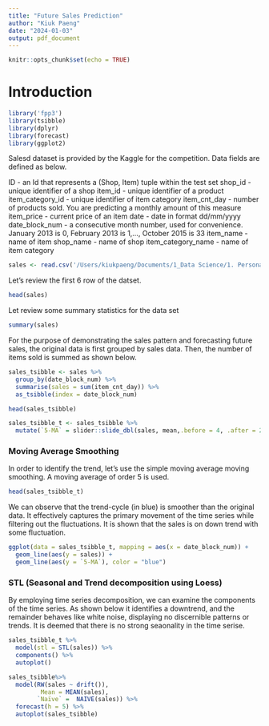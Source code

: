 ```yaml
---
title: "Future Sales Prediction"
author: "Kiuk Paeng"
date: "2024-01-03"
output: pdf_document
---
```


```r
knitr::opts_chunk$set(echo = TRUE)
```



# Introduction 


```r
library('fpp3')
library(tsibble)
library(dplyr)
library(forecast)
library(ggplot2)
```




Salesd dataset is provided by the Kaggle for the competition. Data fields are defined as below. 

ID - an Id that represents a (Shop, Item) tuple within the test set
shop_id - unique identifier of a shop
item_id - unique identifier of a product
item_category_id - unique identifier of item category
item_cnt_day - number of products sold. You are predicting a monthly amount of this measure
item_price - current price of an item
date - date in format dd/mm/yyyy
date_block_num - a consecutive month number, used for convenience. January 2013 is 0, February 2013 is 1,..., October 2015 is 33
item_name - name of item
shop_name - name of shop
item_category_name - name of item category


```r
sales <- read.csv('/Users/kiukpaeng/Documents/1_Data Science/1. Personal Projects/predict-future-sales/sales_train.csv')
```

Let's review the first 6 row of the datset. 
```r
head(sales)
```

Let review some summary statistics for the data set
```r
summary(sales)
```

For the purpose of demonstrating the sales pattern and forecasting future sales, the original data is first grouped by sales data. Then, the number of items sold is summed as shown below. 

```r
sales_tsibble <- sales %>% 
  group_by(date_block_num) %>% 
  summarise(sales = sum(item_cnt_day)) %>% 
  as_tsibble(index = date_block_num)
```


```r
head(sales_tsibble)
```
```r
sales_tsibble_t <- sales_tsibble %>% 
  mutate(`5-MA` = slider::slide_dbl(sales, mean,.before = 4, .after = 2, .complete = TRUE))
```


### Moving Average Smoothing
In order to identify the trend, let's use the simple moving average moving smoothing. A moving average of order 5 is used. 

```r
head(sales_tsibble_t)
```
We can observe that the trend-cycle (in blue) is smoother than the original data. It effectively captures the primary movement of the time series while filtering out the fluctuations. It is shown that the sales is on down trend with some fluctuation.  

```r
ggplot(data = sales_tsibble_t, mapping = aes(x = date_block_num)) +
  geom_line(aes(y = sales)) +
  geom_line(aes(y = `5-MA`), color = "blue")
```



### STL (Seasonal and Trend decomposition using Loess)
By employing time series decomposition, we can examine the components of the time series. As shown below  it identifies a downtrend, and the remainder behaves like white noise, displaying no discernible patterns or trends. It is deemed that there is no strong seaonality in the time serise. 

```r
sales_tsibble_t %>%
  model(stl = STL(sales)) %>%
  components() %>%
  autoplot()
```

```r
sales_tsibble%>%
  model(RW(sales ~ drift()),
         Mean = MEAN(sales),
        `Naïve` =  NAIVE(sales)) %>%
  forecast(h = 5) %>%
  autoplot(sales_tsibble)
```




